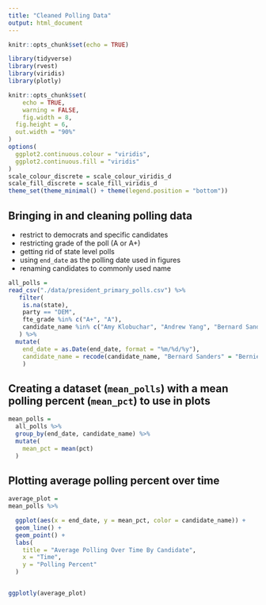 ```yaml
---
title: "Cleaned Polling Data"
output: html_document
---
```


```r
knitr::opts_chunk$set(echo = TRUE)

library(tidyverse)
library(rvest)
library(viridis)
library(plotly)

knitr::opts_chunk$set(
	echo = TRUE,
	warning = FALSE,
	fig.width = 8, 
  fig.height = 6,
  out.width = "90%"
)
options(
  ggplot2.continuous.colour = "viridis",
  ggplot2.continuous.fill = "viridis"
)
scale_colour_discrete = scale_colour_viridis_d
scale_fill_discrete = scale_fill_viridis_d
theme_set(theme_minimal() + theme(legend.position = "bottom"))
```


## Bringing in and cleaning polling data

* restrict to democrats and specific candidates
* restricting grade of the poll (A or A+)
* getting rid of state level polls
* using `end_date` as the polling date used in figures
* renaming candidates to commonly used name

```r
all_polls = 
read_csv("./data/president_primary_polls.csv") %>%
   filter(
    is.na(state), 
    party == "DEM",
    fte_grade %in% c("A+", "A"),
    candidate_name %in% c("Amy Klobuchar", "Andrew Yang", "Bernard Sanders", "Elizabeth Warren", "Joseph R. Biden Jr.", "Julián Castro", "Kamala D. Harris", "Pete Buttigieg", "Cory A. Booker", "Tulsi Gabbard")
   ) %>% 
  mutate(
    end_date = as.Date(end_date, format = "%m/%d/%y"),
    candidate_name = recode(candidate_name, "Bernard Sanders" = "Bernie Sanders", "Joseph R. Biden Jr." = "Joe Biden", "Kamala D. Harris" = "Kamala Harris", "Cory A. Booker" = "Cory Booker")
    )
```

## Creating a dataset (`mean_polls`) with a mean polling percent (`mean_pct`) to use in plots 

```r
mean_polls = 
  all_polls %>% 
  group_by(end_date, candidate_name) %>% 
  mutate(
    mean_pct = mean(pct)
  )
```

## Plotting average polling percent over time 

```r
average_plot = 
mean_polls %>% 

  ggplot(aes(x = end_date, y = mean_pct, color = candidate_name)) +
  geom_line() +
  geom_point() +
  labs(
    title = "Average Polling Over Time By Candidate",
    x = "Time",
    y = "Polling Percent"
  )


ggplotly(average_plot)
```

    
